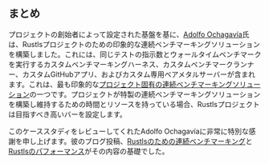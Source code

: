 ## まとめ
プロジェクトの創始者によって設定された基盤を基に、[Adolfo Ochagavía][aochagavia]氏は、Rustlsプロジェクトのための印象的な連続ベンチマーキングソリューションを構築しました。これには、同じテストの指示数とウォールタイムベンチマークを実行するカスタムベンチマーキングハーネス、カスタムベンチマークランナー、カスタムGitHubアプリ、およびカスタム専用ベアメタルサーバーが含まれます。これは、最も印象的な[プロジェクト固有の連続ベンチマーキングソリューション][prior art]の一つです。プロジェクトが特製の連続ベンチマーキングソリューションを構築し維持するための時間とリソースを持っている場合、Rustlsプロジェクトは目指すべき高いバーを設定します。

このケーススタディをレビューしてくれたAdolfo Ochagavíaに非常に特別な感謝を申し上げます。彼のブログ投稿、[Rustlsのための連続ベンチマーキング][Continuous benchmarking for rustls]と[Rustlsのパフォーマンス][rustls performance]がその内容の基礎でした。

[aochagavia]: https://github.com/aochagavia
[prior art]: /docs/ja/reference/prior-art/#project-specific
[Continuous benchmarking for rustls]: https://ochagavia.nl/blog/continuous-benchmarking-for-rustls/
[rustls performance]: https://www.memorysafety.org/blog/rustls-performance/
